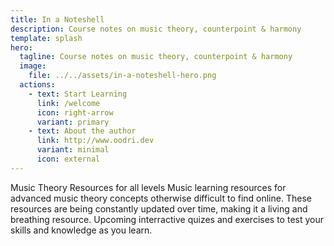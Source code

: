 ```yaml
---
title: In a Noteshell
description: Course notes on music theory, counterpoint & harmony
template: splash
hero:
  tagline: Course notes on music theory, counterpoint & harmony
  image:
    file: ../../assets/in-a-noteshell-hero.png
  actions:
    - text: Start Learning
      link: /welcome
      icon: right-arrow
      variant: primary
    - text: About the author
      link: http://www.oodri.dev
      variant: minimal
      icon: external
---
```



<CardGrid stagger>
  <Card title="Learn Music Theory" icon="pencil">
    Music Theory Resources for all levels
  </Card>

  <Card title="Advanced Resources" icon="setting">
    Music learning resources for advanced music theory concepts otherwise difficult to find online.
  </Card>
  <Card title="A Breathing Resource" icon="open-book">
    These resources are being constantly updated over time, making it a living and breathing resource.
  </Card>
    <Card title="Test your Knowledge" icon="add-document">
    Upcoming interractive quizes and exercises to test your skills and knowledge as you learn.
  </Card>
</CardGrid>
